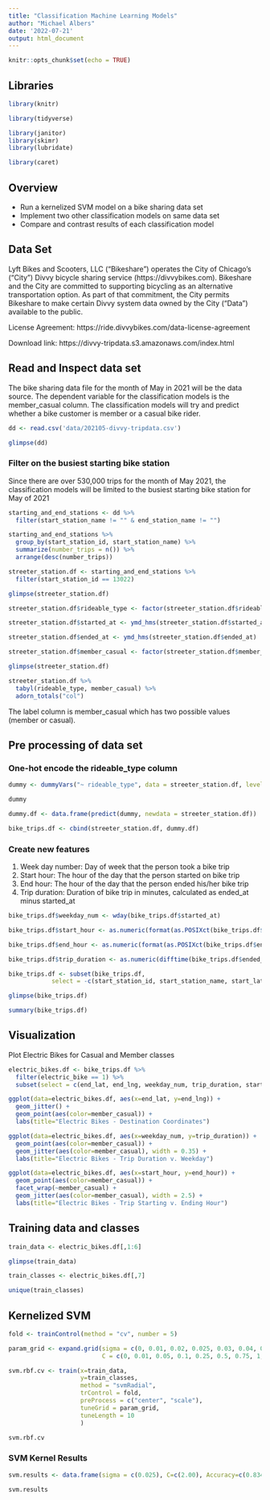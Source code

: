 ```yaml
---
title: "Classification Machine Learning Models"
author: "Michael Albers"
date: '2022-07-21'
output: html_document
---
```


```r
knitr::opts_chunk$set(echo = TRUE)
```

## Libraries

```r
library(knitr)
```


```r
library(tidyverse)
```

```r
library(janitor)
library(skimr)
library(lubridate)
```

```r
library(caret)
```



## Overview

- Run a kernelized SVM model on a bike sharing data set
- Implement two other classification models on same data set
- Compare and contrast results of each classification model


## Data Set

Lyft Bikes and Scooters, LLC (“Bikeshare”) operates the City of Chicago’s (“City”) Divvy bicycle sharing service (https://divvybikes.com). Bikeshare and the City are committed to supporting bicycling as an alternative transportation option. As part of that commitment, the City permits Bikeshare to make certain Divvy system data owned by the City (“Data”) available to the public. 

License Agreement: https://ride.divvybikes.com/data-license-agreement

Download link: https://divvy-tripdata.s3.amazonaws.com/index.html


## Read and Inspect data set

The bike sharing data file for the month of May in 2021 will be the data source.  The dependent variable for the classification models is the member_casual column.  The classification models will try and predict whether a bike customer is member or a casual bike rider.


```r
dd <- read.csv('data/202105-divvy-tripdata.csv')
```

```r
glimpse(dd)
```

### Filter on the busiest starting bike station

Since there are over 530,000 trips for the month of May 2021, the classification models will be limited to the busiest starting bike station for May of 2021

```r
starting_and_end_stations <- dd %>% 
  filter(start_station_name != "" & end_station_name != "")
```

```r
starting_and_end_stations %>% 
  group_by(start_station_id, start_station_name) %>% 
  summarize(number_trips = n()) %>% 
  arrange(desc(number_trips))
```

```r
streeter_station.df <- starting_and_end_stations %>% 
  filter(start_station_id == 13022)
```

```r
glimpse(streeter_station.df)
```



```r
streeter_station.df$rideable_type <- factor(streeter_station.df$rideable_type, levels = c("classic_bike", "docked_bike", "electric_bike"))
```


```r
streeter_station.df$started_at <- ymd_hms(streeter_station.df$started_at)
```


```r
streeter_station.df$ended_at <- ymd_hms(streeter_station.df$ended_at)
```


```r
streeter_station.df$member_casual <- factor(streeter_station.df$member_casual, levels = c("casual", "member"))
```


```r
glimpse(streeter_station.df)
```



```r
streeter_station.df %>% 
  tabyl(rideable_type, member_casual) %>% 
  adorn_totals("col")
```

The label column is member_casual which has two possible values (member or casual).


## Pre processing of data set

### One-hot encode the rideable_type column

```r
dummy <- dummyVars("~ rideable_type", data = streeter_station.df, levelsOnly = TRUE)
```

```r
dummy
```


```r
dummy.df <- data.frame(predict(dummy, newdata = streeter_station.df))
```

```r
bike_trips.df <- cbind(streeter_station.df, dummy.df)
```


### Create new features

  1. Week day number: Day of week that the person took a bike trip
  2. Start hour: The hour of the day that the person started on bike trip
  3. End hour: The hour of the day that the person ended his/her bike trip
  4. Trip duration: Duration of bike trip in minutes, calculated as ended_at minus started_at
  


```r
bike_trips.df$weekday_num <- wday(bike_trips.df$started_at)
```


```r
bike_trips.df$start_hour <- as.numeric(format(as.POSIXct(bike_trips.df$started_at), format = "%H"))
```

```r
bike_trips.df$end_hour <- as.numeric(format(as.POSIXct(bike_trips.df$ended_at), format = "%H"))
```


```r
bike_trips.df$trip_duration <- as.numeric(difftime(bike_trips.df$ended_at, bike_trips.df$started_at, units = "mins"))
```

```r
bike_trips.df <- subset(bike_trips.df,
			select = -c(start_station_id, start_station_name, start_lat, start_lng ))
```

```r
glimpse(bike_trips.df)
```

```r
summary(bike_trips.df)
```

## Visualization

Plot Electric Bikes for Casual and Member classes

```r
electric_bikes.df <- bike_trips.df %>% 
  filter(electric_bike == 1) %>% 
  subset(select = c(end_lat, end_lng, weekday_num, trip_duration, start_hour, end_hour, member_casual))
```

```r
ggplot(data=electric_bikes.df, aes(x=end_lat, y=end_lng)) +
  geom_jitter() +
  geom_point(aes(color=member_casual)) +
  labs(title="Electric Bikes - Destination Coordinates")
```

```r
ggplot(data=electric_bikes.df, aes(x=weekday_num, y=trip_duration)) +
  geom_point(aes(color=member_casual)) +
  geom_jitter(aes(color=member_casual), width = 0.35) +
  labs(title="Electric Bikes - Trip Duration v. Weekday")
```

```r
ggplot(data=electric_bikes.df, aes(x=start_hour, y=end_hour)) +
  geom_point(aes(color=member_casual)) +
  facet_wrap(~member_casual) +
  geom_jitter(aes(color=member_casual), width = 2.5) +
  labs(title="Electric Bikes - Trip Starting v. Ending Hour")
```

## Training data and classes

```r
train_data <- electric_bikes.df[,1:6]
```

```r
glimpse(train_data)
```


```r
train_classes <- electric_bikes.df[,7]
```

```r
unique(train_classes)
```


## Kernelized SVM

```r
fold <- trainControl(method = "cv", number = 5)
```

```r
param_grid <- expand.grid(sigma = c(0, 0.01, 0.02, 0.025, 0.03, 0.04, 0.05, 0.06, 0.07, 0.08, 0.09, 0.1, 0.25, 0.5, 0.75, 0.9),
                          C = c(0, 0.01, 0.05, 0.1, 0.25, 0.5, 0.75, 1, 1.5, 2, 5))
```

```r
svm.rbf.cv <- train(x=train_data, 
                    y=train_classes,
                    method = "svmRadial",
                    trControl = fold,
                    preProcess = c("center", "scale"),
                    tuneGrid = param_grid,
                    tuneLength = 10
                    )
```

```r
svm.rbf.cv
```

### SVM Kernel Results


```r
svm.results <- data.frame(sigma = c(0.025), C=c(2.00), Accuracy=c(0.8341463), Kappa=c(0.002854054))
```


```r
svm.results
```


